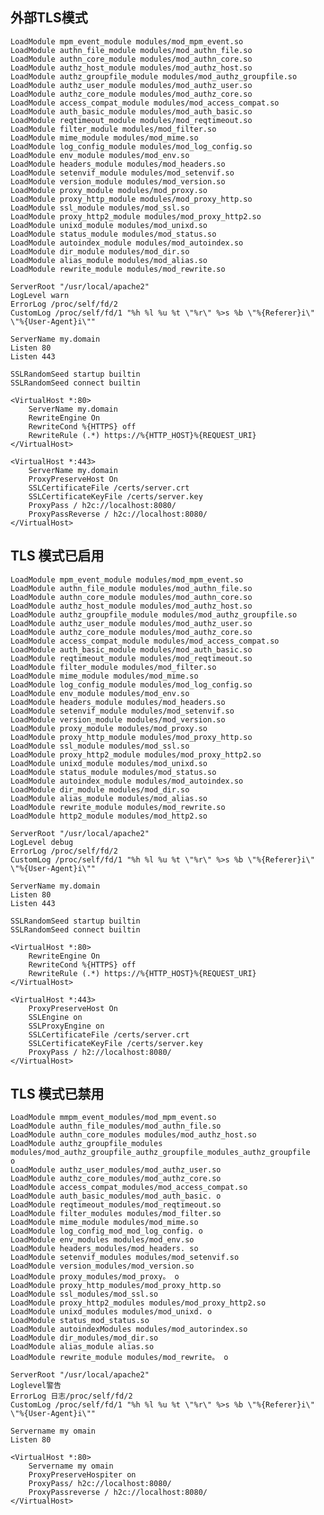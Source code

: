 ## 外部TLS模式

```
LoadModule mpm_event_module modules/mod_mpm_event.so
LoadModule authn_file_module modules/mod_authn_file.so
LoadModule authn_core_module modules/mod_authn_core.so
LoadModule authz_host_module modules/mod_authz_host.so
LoadModule authz_groupfile_module modules/mod_authz_groupfile.so
LoadModule authz_user_module modules/mod_authz_user.so
LoadModule authz_core_module modules/mod_authz_core.so
LoadModule access_compat_module modules/mod_access_compat.so
LoadModule auth_basic_module modules/mod_auth_basic.so
LoadModule reqtimeout_module modules/mod_reqtimeout.so
LoadModule filter_module modules/mod_filter.so
LoadModule mime_module modules/mod_mime.so
LoadModule log_config_module modules/mod_log_config.so
LoadModule env_module modules/mod_env.so
LoadModule headers_module modules/mod_headers.so
LoadModule setenvif_module modules/mod_setenvif.so
LoadModule version_module modules/mod_version.so
LoadModule proxy_module modules/mod_proxy.so
LoadModule proxy_http_module modules/mod_proxy_http.so
LoadModule ssl_module modules/mod_ssl.so
LoadModule proxy_http2_module modules/mod_proxy_http2.so
LoadModule unixd_module modules/mod_unixd.so
LoadModule status_module modules/mod_status.so
LoadModule autoindex_module modules/mod_autoindex.so
LoadModule dir_module modules/mod_dir.so
LoadModule alias_module modules/mod_alias.so
LoadModule rewrite_module modules/mod_rewrite.so

ServerRoot "/usr/local/apache2"
LogLevel warn
ErrorLog /proc/self/fd/2
CustomLog /proc/self/fd/1 "%h %l %u %t \"%r\" %>s %b \"%{Referer}i\" \"%{User-Agent}i\""

ServerName my.domain
Listen 80
Listen 443

SSLRandomSeed startup builtin
SSLRandomSeed connect builtin

<VirtualHost *:80>
    ServerName my.domain
    RewriteEngine On
    RewriteCond %{HTTPS} off
    RewriteRule (.*) https://%{HTTP_HOST}%{REQUEST_URI}
</VirtualHost>

<VirtualHost *:443>
    ServerName my.domain
    ProxyPreserveHost On
    SSLCertificateFile /certs/server.crt
    SSLCertificateKeyFile /certs/server.key
    ProxyPass / h2c://localhost:8080/
    ProxyPassReverse / h2c://localhost:8080/
</VirtualHost>
```

## TLS 模式已启用

```
LoadModule mpm_event_module modules/mod_mpm_event.so
LoadModule authn_file_module modules/mod_authn_file.so
LoadModule authn_core_module modules/mod_authn_core.so
LoadModule authz_host_module modules/mod_authz_host.so
LoadModule authz_groupfile_module modules/mod_authz_groupfile.so
LoadModule authz_user_module modules/mod_authz_user.so
LoadModule authz_core_module modules/mod_authz_core.so
LoadModule access_compat_module modules/mod_access_compat.so
LoadModule auth_basic_module modules/mod_auth_basic.so
LoadModule reqtimeout_module modules/mod_reqtimeout.so
LoadModule filter_module modules/mod_filter.so
LoadModule mime_module modules/mod_mime.so
LoadModule log_config_module modules/mod_log_config.so
LoadModule env_module modules/mod_env.so
LoadModule headers_module modules/mod_headers.so
LoadModule setenvif_module modules/mod_setenvif.so
LoadModule version_module modules/mod_version.so
LoadModule proxy_module modules/mod_proxy.so
LoadModule proxy_http_module modules/mod_proxy_http.so
LoadModule ssl_module modules/mod_ssl.so
LoadModule proxy_http2_module modules/mod_proxy_http2.so
LoadModule unixd_module modules/mod_unixd.so
LoadModule status_module modules/mod_status.so
LoadModule autoindex_module modules/mod_autoindex.so
LoadModule dir_module modules/mod_dir.so
LoadModule alias_module modules/mod_alias.so
LoadModule rewrite_module modules/mod_rewrite.so
LoadModule http2_module modules/mod_http2.so

ServerRoot "/usr/local/apache2"
LogLevel debug
ErrorLog /proc/self/fd/2
CustomLog /proc/self/fd/1 "%h %l %u %t \"%r\" %>s %b \"%{Referer}i\" \"%{User-Agent}i\""

ServerName my.domain
Listen 80
Listen 443

SSLRandomSeed startup builtin
SSLRandomSeed connect builtin

<VirtualHost *:80>
    RewriteEngine On
    RewriteCond %{HTTPS} off
    RewriteRule (.*) https://%{HTTP_HOST}%{REQUEST_URI}
</VirtualHost>

<VirtualHost *:443>
    ProxyPreserveHost On
    SSLEngine on
    SSLProxyEngine on
    SSLCertificateFile /certs/server.crt
    SSLCertificateKeyFile /certs/server.key
    ProxyPass / h2://localhost:8080/
</VirtualHost>
```

## TLS 模式已禁用

```
LoadModule mmpm_event_modules/mod_mpm_event.so
LoadModule authn_file_modules/mod_authn_file.so
LoadModule authn_core_modules modules/mod_authz_host.so
LoadModule authz_groupfile_modules modules/mod_authz_groupfile_authz_groupfile_modules_authz_groupfile
o
LoadModule authz_user_modules/mod_authz_user.so
LoadModule authz_core_modules/mod_authz_core.so
LoadModule access_compat_modules/mod_access_compat.so
LoadModule auth_basic_modules/mod_auth_basic. o
LoadModule reqtimeout_modules/mod_reqtimeout.so
LoadModule filter_modules modules/mod_filter.so
LoadModule mime_module modules/mod_mime.so
LoadModule log_config_mod_mod_log_config. o
LoadModule env_modules modules/mod_env.so
LoadModule headers_modules/mod_headers. so
LoadModule setenvif_modules modules/mod_setenvif.so
LoadModule version_modules/mod_version.so
LoadModule proxy_modules/mod_proxy。 o
LoadModule proxy_http_modules/mod_proxy_http.so
LoadModule ssl_modules/mod_ssl.so
LoadModule proxy_http2_modules modules/mod_proxy_http2.so
LoadModule unixd_modules modules/mod_unixd. o
LoadModule status_mod_status.so
LoadModule autoindexModules modules/mod_autorindex.so
LoadModule dir_modules/mod_dir.so
LoadModule alias_module alias.so
LoadModule rewrite_module modules/mod_rewrite。 o

ServerRoot "/usr/local/apache2"
Loglevel警告
ErrorLog 日志/proc/self/fd/2
CustomLog /proc/self/fd/1 "%h %l %u %t \"%r\" %>s %b \"%{Referer}i\" \"%{User-Agent}i\""

Servername my omain
Listen 80

<VirtualHost *:80>
    Servername my omain
    ProxyPreserveHospiter on
    ProxyPass/ h2c://localhost:8080/
    ProxyPassreverse / h2c://localhost:8080/
</VirtualHost>
```
